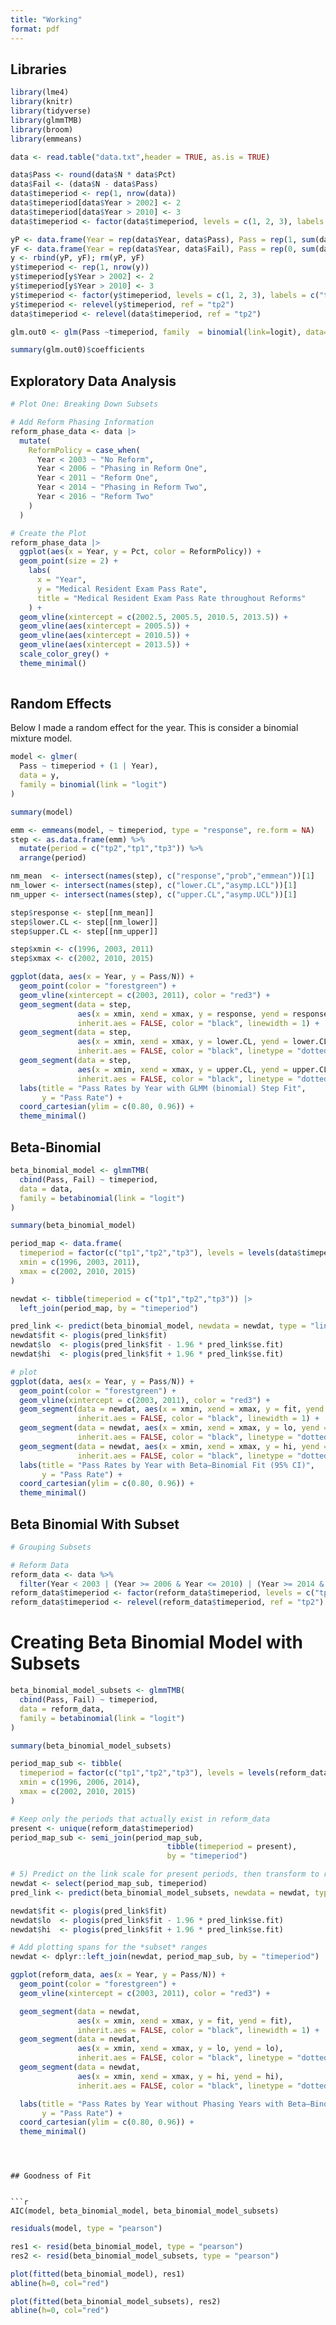 ```yaml
---
title: "Working"
format: pdf
---
```


## Libraries

```r
library(lme4)
library(knitr)
library(tidyverse)
library(glmmTMB)
library(broom)
library(emmeans)
```


```r
data <- read.table("data.txt",header = TRUE, as.is = TRUE)
```


```r
data$Pass <- round(data$N * data$Pct)
data$Fail <- (data$N - data$Pass)
data$timeperiod <- rep(1, nrow(data))
data$timeperiod[data$Year > 2002] <- 2
data$timeperiod[data$Year > 2010] <- 3
data$timeperiod <- factor(data$timeperiod, levels = c(1, 2, 3), labels = c("tp1", "tp2", "tp3"))

```


```r
yP <- data.frame(Year = rep(data$Year, data$Pass), Pass = rep(1, sum(data$Pass)))
yF <- data.frame(Year = rep(data$Year, data$Fail), Pass = rep(0, sum(data$Fail)))
y <- rbind(yP, yF); rm(yP, yF)
y$timeperiod <- rep(1, nrow(y))
y$timeperiod[y$Year > 2002] <- 2
y$timeperiod[y$Year > 2010] <- 3
y$timeperiod <- factor(y$timeperiod, levels = c(1, 2, 3), labels = c("tp1", "tp2", "tp3"))
y$timeperiod <- relevel(y$timeperiod, ref = "tp2")
data$timeperiod <- relevel(data$timeperiod, ref = "tp2")
```


```r
glm.out0 <- glm(Pass ~timeperiod, family  = binomial(link=logit), data=y)

summary(glm.out0)$coefficients
```

## Exploratory Data Analysis
```r

# Plot One: Breaking Down Subsets 

# Add Reform Phasing Information
reform_phase_data <- data |>
  mutate(
    ReformPolicy = case_when(
      Year < 2003 ~ "No Reform",
      Year < 2006 ~ "Phasing in Reform One",
      Year < 2011 ~ "Reform One",
      Year < 2014 ~ "Phasing in Reform Two",
      Year < 2016 ~ "Reform Two"
    )
  ) 

# Create the Plot
reform_phase_data |>
  ggplot(aes(x = Year, y = Pct, color = ReformPolicy)) +
  geom_point(size = 2) +
    labs(
      x = "Year",
      y = "Medical Resident Exam Pass Rate",
      title = "Medical Resident Exam Pass Rate throughout Reforms"
    ) + 
  geom_vline(xintercept = c(2002.5, 2005.5, 2010.5, 2013.5)) + 
  geom_vline(aes(xintercept = 2005.5)) + 
  geom_vline(aes(xintercept = 2010.5)) +
  geom_vline(aes(xintercept = 2013.5)) +
  scale_color_grey() +
  theme_minimal()
    
```


## Random Effects
Below I made a random effect for the year. This is consider a binomial mixture model. 

```r
model <- glmer(
  Pass ~ timeperiod + (1 | Year),
  data = y,
  family = binomial(link = "logit")
)
```
```r
summary(model)
```


```r
emm <- emmeans(model, ~ timeperiod, type = "response", re.form = NA)
step <- as.data.frame(emm) %>%
  mutate(period = c("tp2","tp1","tp3")) %>%
  arrange(period)

nm_mean  <- intersect(names(step), c("response","prob","emmean"))[1]
nm_lower <- intersect(names(step), c("lower.CL","asymp.LCL"))[1]
nm_upper <- intersect(names(step), c("upper.CL","asymp.UCL"))[1]

step$response <- step[[nm_mean]]
step$lower.CL <- step[[nm_lower]]
step$upper.CL <- step[[nm_upper]]

step$xmin <- c(1996, 2003, 2011)
step$xmax <- c(2002, 2010, 2015)

ggplot(data, aes(x = Year, y = Pass/N)) +
  geom_point(color = "forestgreen") +
  geom_vline(xintercept = c(2003, 2011), color = "red3") +
  geom_segment(data = step,
               aes(x = xmin, xend = xmax, y = response, yend = response),
               inherit.aes = FALSE, color = "black", linewidth = 1) +
  geom_segment(data = step,
               aes(x = xmin, xend = xmax, y = lower.CL, yend = lower.CL),
               inherit.aes = FALSE, color = "black", linetype = "dotted") +
  geom_segment(data = step,
               aes(x = xmin, xend = xmax, y = upper.CL, yend = upper.CL),
               inherit.aes = FALSE, color = "black", linetype = "dotted") +
  labs(title = "Pass Rates by Year with GLMM (binomial) Step Fit",
       y = "Pass Rate") +
  coord_cartesian(ylim = c(0.80, 0.96)) +
  theme_minimal()
```

## Beta-Binomial

```r
beta_binomial_model <- glmmTMB(
  cbind(Pass, Fail) ~ timeperiod,
  data = data,
  family = betabinomial(link = "logit")
)

summary(beta_binomial_model)
```

```r
period_map <- data.frame(
  timeperiod = factor(c("tp1","tp2","tp3"), levels = levels(data$timeperiod)),
  xmin = c(1996, 2003, 2011),
  xmax = c(2002, 2010, 2015)
)

newdat <- tibble(timeperiod = c("tp1","tp2","tp3")) |>
  left_join(period_map, by = "timeperiod")

pred_link <- predict(beta_binomial_model, newdata = newdat, type = "link", se.fit = TRUE)
newdat$fit <- plogis(pred_link$fit)
newdat$lo  <- plogis(pred_link$fit - 1.96 * pred_link$se.fit)
newdat$hi  <- plogis(pred_link$fit + 1.96 * pred_link$se.fit)

# plot
ggplot(data, aes(x = Year, y = Pass/N)) +
  geom_point(color = "forestgreen") +
  geom_vline(xintercept = c(2003, 2011), color = "red3") +
  geom_segment(data = newdat, aes(x = xmin, xend = xmax, y = fit, yend = fit),
               inherit.aes = FALSE, color = "black", linewidth = 1) +
  geom_segment(data = newdat, aes(x = xmin, xend = xmax, y = lo, yend = lo),
               inherit.aes = FALSE, color = "black", linetype = "dotted") +
  geom_segment(data = newdat, aes(x = xmin, xend = xmax, y = hi, yend = hi),
               inherit.aes = FALSE, color = "black", linetype = "dotted") +
  labs(title = "Pass Rates by Year with Beta–Binomial Fit (95% CI)",
       y = "Pass Rate") +
  coord_cartesian(ylim = c(0.80, 0.96)) +
  theme_minimal()
```

## Beta Binomial With Subset
```r
# Grouping Subsets

# Reform Data
reform_data <- data %>%
  filter(Year < 2003 | (Year >= 2006 & Year <= 2010) | (Year >= 2014 & Year <= 2015)) 
reform_data$timeperiod <- factor(reform_data$timeperiod, levels = c("tp1","tp2","tp3"))
reform_data$timeperiod <- relevel(reform_data$timeperiod, ref = "tp2")
```

# Creating Beta Binomial Model with Subsets
```r
beta_binomial_model_subsets <- glmmTMB(
  cbind(Pass, Fail) ~ timeperiod,
  data = reform_data,
  family = betabinomial(link = "logit")
)

summary(beta_binomial_model_subsets)
```

```r
period_map_sub <- tibble(
  timeperiod = factor(c("tp1","tp2","tp3"), levels = levels(reform_data$timeperiod)),
  xmin = c(1996, 2006, 2014),
  xmax = c(2002, 2010, 2015)
)

# Keep only the periods that actually exist in reform_data
present <- unique(reform_data$timeperiod)
period_map_sub <- semi_join(period_map_sub,
                                   tibble(timeperiod = present),
                                   by = "timeperiod")

# 5) Predict on the link scale for present periods, then transform to response
newdat <- select(period_map_sub, timeperiod)
pred_link <- predict(beta_binomial_model_subsets, newdata = newdat, type = "link", se.fit = TRUE)

newdat$fit <- plogis(pred_link$fit)
newdat$lo  <- plogis(pred_link$fit - 1.96 * pred_link$se.fit)
newdat$hi  <- plogis(pred_link$fit + 1.96 * pred_link$se.fit)

# Add plotting spans for the *subset* ranges
newdat <- dplyr::left_join(newdat, period_map_sub, by = "timeperiod")

ggplot(reform_data, aes(x = Year, y = Pass/N)) +
  geom_point(color = "forestgreen") +
  geom_vline(xintercept = c(2003, 2011), color = "red3") +

  geom_segment(data = newdat,
               aes(x = xmin, xend = xmax, y = fit, yend = fit),
               inherit.aes = FALSE, color = "black", linewidth = 1) +
  geom_segment(data = newdat,
               aes(x = xmin, xend = xmax, y = lo, yend = lo),
               inherit.aes = FALSE, color = "black", linetype = "dotted") +
  geom_segment(data = newdat,
               aes(x = xmin, xend = xmax, y = hi, yend = hi),
               inherit.aes = FALSE, color = "black", linetype = "dotted") +

  labs(title = "Pass Rates by Year without Phasing Years with Beta–Binomial Fit (95% CI)",
       y = "Pass Rate") +
  coord_cartesian(ylim = c(0.80, 0.96)) +
  theme_minimal()
```
```



## Goodness of Fit


```r
AIC(model, beta_binomial_model, beta_binomial_model_subsets)

```



```r
residuals(model, type = "pearson")
```


```r

res1 <- resid(beta_binomial_model, type = "pearson")
res2 <- resid(beta_binomial_model_subsets, type = "pearson")

```

```r
plot(fitted(beta_binomial_model), res1)
abline(h=0, col="red")

plot(fitted(beta_binomial_model_subsets), res2)
abline(h=0, col="red")

```

